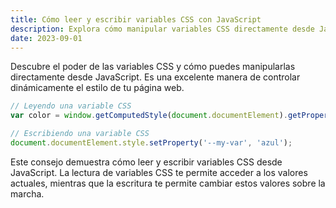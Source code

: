 ```yaml
---
title: Cómo leer y escribir variables CSS con JavaScript
description: Explora cómo manipular variables CSS directamente desde JavaScript, ofreciendo un control dinámico sobre el estilo de tu página web.
date: 2023-09-01
---
```


Descubre el poder de las variables CSS y cómo puedes manipularlas directamente desde JavaScript. Es una excelente manera de controlar dinámicamente el estilo de tu página web.

```javascript
// Leyendo una variable CSS
var color = window.getComputedStyle(document.documentElement).getPropertyValue('--my-var');

// Escribiendo una variable CSS
document.documentElement.style.setProperty('--my-var', 'azul');
```

Este consejo demuestra cómo leer y escribir variables CSS desde JavaScript. La lectura de variables CSS te permite acceder a los valores actuales, mientras que la escritura te permite cambiar estos valores sobre la marcha.